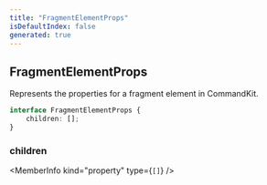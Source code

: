 ```yaml
---
title: "FragmentElementProps"
isDefaultIndex: false
generated: true
---
```



<!-- This file was generated from the CommandKit source. Do not modify. Instead, re-run the "docgen" script -->


## FragmentElementProps

<GenerationInfo sourceFile="packages/commandkit/src/components/common/element.ts" sourceLine="73" packageName="commandkit" />

Represents the properties for a fragment element in CommandKit.

```ts title="Signature"
interface FragmentElementProps {
    children: [];
}
```

<div className="members-wrapper">

### children

<MemberInfo kind="property" type={`[]`}   />




</div>
